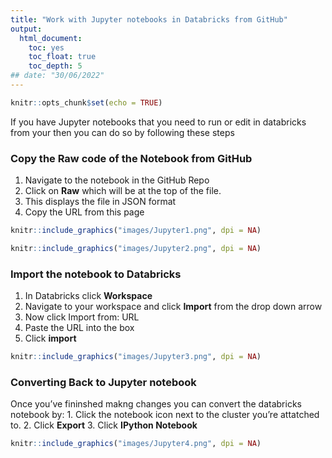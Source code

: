 ```yaml
---
title: "Work with Jupyter notebooks in Databricks from GitHub"
output:
  html_document:
    toc: yes
    toc_float: true
    toc_depth: 5
## date: "30/06/2022"
---
```


```r
knitr::opts_chunk$set(echo = TRUE)
```
If you have Jupyter notebooks that you need to run or edit in databricks from your  then you can do so by following these steps

### Copy the Raw code of the Notebook from GitHub

1. Navigate to the notebook in the GitHub Repo
2. Click on **Raw** which will be at the top of the file.
3. This displays the file in JSON format
4. Copy the URL from this page


```r

knitr::include_graphics("images/Jupyter1.png", dpi = NA)

```

```r

knitr::include_graphics("images/Jupyter2.png", dpi = NA)

```

### Import the notebook to Databricks

1. In Databricks click **Workspace**
2. Navigate to your workspace and click **Import** from the drop down arrow
3. Now click Import from: URL
4. Paste the URL into the box
5. Click **import**

```r

knitr::include_graphics("images/Jupyter3.png", dpi = NA)

```

### Converting Back to Jupyter notebook

Once you've fininshed makng changes you can convert the databricks notebook by:
1. Click the notebook icon next to the cluster you're attatched to.
2. Click **Export**
3. Click **IPython Notebook**

```r

knitr::include_graphics("images/Jupyter4.png", dpi = NA)

```


